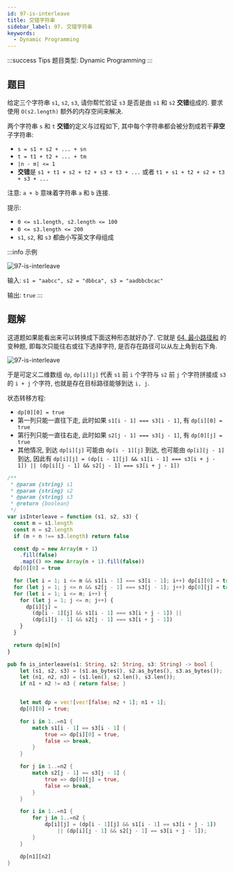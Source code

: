 ```yaml
---
id: 97-is-interleave
title: 交错字符串
sidebar_label: 97. 交错字符串
keywords:
  - Dynamic Programming
---
```


:::success Tips
题目类型: Dynamic Programming
:::

## 题目

给定三个字符串 `s1`, `s2`, `s3`, 请你帮忙验证 `s3` 是否是由 `s1` 和 `s2` **交错**组成的. 要求使用 `O(s2.length)` 额外的内存空间来解决.

两个字符串 `s` 和 `t` **交错**的定义与过程如下, 其中每个字符串都会被分割成若干**非空**子字符串:

- `s = s1 + s2 + ... + sn`
- `t = t1 + t2 + ... + tm`
- `|n - m| <= 1`
- **交错**是 `s1 + t1 + s2 + t2 + s3 + t3 + ...` 或者 `t1 + s1 + t2 + s2 + t3 + s3 + ...`

注意: `a + b` 意味着字符串 `a` 和 `b` 连接.

提示:

- `0 <= s1.length, s2.length <= 100`
- `0 <= s3.length <= 200`
- `s1`, `s2`, 和 `s3` 都由小写英文字母组成

:::info 示例

![97-is-interleave](../../static/img/97-is-interleave-1.jpg)

输入: `s1 = "aabcc", s2 = "dbbca", s3 = "aadbbcbcac"`

输出: `true`
:::

## 题解

这道题如果能看出来可以转换成下面这种形态就好办了. 它就是 [64. 最小路径和](/leetcode/medium/64-min-path-sum) 的变种题, 即每次只能往右或往下选择字符, 是否存在路径可以从左上角到右下角.

![97-is-interleave](../../static/img/97-is-interleave-2.png)


<Tabs>
  <TabItem value="JavaScript" label="JavaScript" default>

于是可定义二维数组 `dp`, `dp[i][j]` 代表 `s1` 前 `i` 个字符与 `s2` 前 `j` 个字符拼接成 `s3` 的 `i + j` 个字符, 也就是存在目标路径能够到达 `i, j`.

状态转移方程:

- `dp[0][0] = true`
- 第一列只能一直往下走, 此时如果 `s1[i - 1] === s3[i - 1]`, 有 `dp[i][0] = true`
- 第行列只能一直往右走, 此时如果 `s2[j - 1] === s3[j - 1]`, 有 `dp[0][j] = true`
- 其他情况, 到达 `dp[i][j]` 可能由 `dp[i - 1][j]` 到达, 也可能由 `dp[i][j - 1]` 到达, 因此有 `dp[i][j] = (dp[i - 1][j] && s1[i - 1] === s3[i + j - 1]) || (dp[i][j - 1] && s2[j - 1] === s3[i + j - 1])`

```ts
/**
 * @param {string} s1
 * @param {string} s2
 * @param {string} s3
 * @return {boolean}
 */
var isInterleave = function (s1, s2, s3) {
  const m = s1.length
  const n = s2.length
  if (m + n !== s3.length) return false

  const dp = new Array(m + 1)
    .fill(false)
    .map(() => new Array(n + 1).fill(false))
  dp[0][0] = true

  for (let i = 1; i <= m && s1[i - 1] === s3[i - 1]; i++) dp[i][0] = true
  for (let j = 1; j <= n && s2[j - 1] === s3[j - 1]; j++) dp[0][j] = true
  for (let i = 1; i <= m; i++) {
    for (let j = 1; j <= n; j++) {
      dp[i][j] =
        (dp[i - 1][j] && s1[i - 1] === s3[i + j - 1]) ||
        (dp[i][j - 1] && s2[j - 1] === s3[i + j - 1])
    }
  }

  return dp[m][n]
}
```

</TabItem>
<TabItem value="Rust" label="Rust">

```rust
pub fn is_interleave(s1: String, s2: String, s3: String) -> bool {
    let (s1, s2, s3) = (s1.as_bytes(), s2.as_bytes(), s3.as_bytes());
    let (n1, n2, n3) = (s1.len(), s2.len(), s3.len());
    if n1 + n2 != n3 { return false; }


    let mut dp = vec![vec![false; n2 + 1]; n1 + 1];
    dp[0][0] = true;

    for i in 1..=n1 {
        match s1[i - 1] == s3[i - 1] {
            true => dp[i][0] = true,
            false => break,
        }
    }

    for j in 1..=n2 {
        match s2[j - 1] == s3[j - 1] {
            true => dp[0][j] = true,
            false => break,
        }
    }

    for i in 1..=n1 {
        for j in 1..=n2 {
            dp[i][j] = (dp[i - 1][j] && s1[i - 1] == s3[i + j - 1])
                || (dp[i][j - 1] && s2[j - 1] == s3[i + j - 1]);
        }
    }

    dp[n1][n2]
}
```

</TabItem>
</Tabs>
